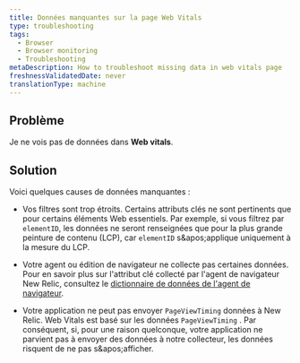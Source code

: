 ```yaml
---
title: Données manquantes sur la page Web Vitals
type: troubleshooting
tags:
  - Browser
  - Browser monitoring
  - Troubleshooting
metaDescription: How to troubleshoot missing data in web vitals page
freshnessValidatedDate: never
translationType: machine
---
```


## Problème

Je ne vois pas de données dans <DNT>**Web vitals**</DNT>.

## Solution

Voici quelques causes de données manquantes :

* Vos filtres sont trop étroits. Certains attributs clés ne sont pertinents que pour certains éléments Web essentiels. Par exemple, si vous filtrez par `elementID`, les données ne seront renseignées que pour la plus grande peinture de contenu (LCP), car `elementID` s&amp;apos;applique uniquement à la mesure du LCP.

* Votre agent ou édition de navigateur ne collecte pas certaines données. Pour en savoir plus sur l'attribut clé collecté par l'agent de navigateur New Relic, consultez le [dictionnaire de données de l'agent de navigateur](/attribute-dictionary/?dataSource=Browser+agent).

* Votre application ne peut pas envoyer `PageViewTiming` données à New Relic. Web Vitals est basé sur les données `PageViewTiming` . Par conséquent, si, pour une raison quelconque, votre application ne parvient pas à envoyer des données à notre collecteur, les données risquent de ne pas s&amp;apos;afficher.